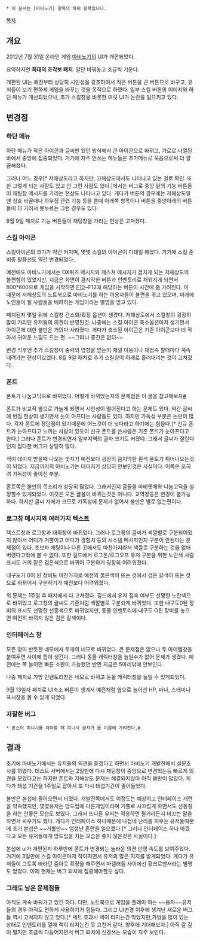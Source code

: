  * 이 문서는 [마비노기] 항목의 하위 항목입니다.

[[목차]]

== 개요 ==

2012년 7월 31일 온라인 게임 [[마비노기]]의 UI가 개편되었다.

요약하자면 '''희대의 조각보 패치'''. 일단 바꿔놓고 조금씩 기운다.

개편된 UI는 예전부터 상당히 시인성을 강조하여서 작은 버튼을 큰 버튼으로 바꾸고, 유저들이 보기 편하게 게임을 바꾸는 것을 목적으로 하였다. 일부 스킬 버튼의 이미지와 하단 매뉴가 개선되었으나, 추가 스킬창을 비롯한 여럿 UI가 논란을 일으키고 있다.


== 변경점 ==

=== 하단 메뉴 ===
하단 메뉴가 작은 아이콘과 글씨만 있던 방식에서 큰 아이콘으로 바뀌고, 가로로 나열된 바에서 중앙에 집중되었다. 거기에 자주 안쓰는 메뉴들은 추가메뉴로 묶음으로써 더 깔끔해졌다. 

그러나 어느 경우[* 저해상도라고 하지만, 고해상도에서도 나타나고 있는 걸로 확인. 또한 그렇게 되는 사람도 있고 안 그런 사람도 있다.]에서는 버그로 중앙 밑의 기능 버튼들이 채팅창 메시지를 가리는 현상도 나타나고 있다. 게다가 버튼의 경우에는 저해상도일땐 칭호 바꿀때나 하우징 관련 기능 등을 쓸때 아래쪽 항목이나 버튼을 중앙아래의 버튼들이 다 가려서 못누르는 그런 경우도 있다.

8월 9일 패치로 기능 버튼들이 채팅창을 가리는 현상은 고쳐졌다.

=== 스킬 아이콘 ===
스킬아이콘의 크기가 약간 커지며, 몇몇 스킬의 아이콘이 디테일 해졌다. 거기에 스킬 준비중 말풍선도 약간 변경되었다.

예전에도 마비노기에서는 OX퀴즈 메시지와 제스쳐 메시지가 겹치게 되는 저해상도의 불편함이 있었지만, 지금은 화면이 큼지막한 버튼과 인벤토리로 채워지게 되면서 800*600으로 게임을 시작하면 [[F10]]~F12에 해당하는 버튼이 시간에 좀 가려진다. 이 때문에 저해상도의 노트북으로 마비노기를 하는 이용자들이 불편을 겪고 있으며, 미래에 노인들이 될 사람들을 배려하는 게임이라는 별명을 얻고 있다.

패치된지 몇일 뒤에 스킬창 간소화/확장 옵션이 생겼다. 저해상도에서 스킬창이 굉장히 많이 가리던 유저들의 의견이 반영된것. 나중에는 스킬 아이콘 축소옵션마저 생기면서 아이콘에 대한 불만은 거의다 사라졌다. 게다가 축소된 아이콘은 기존 아이콘보다 더 작아서 귀여운 느낌도 드는 편. ~~그러나 중간은 없다~~

변경 직후엔 추가 스킬창이 중력의 영향을 받는지 채널 이동이나 재접속 할때마다 계속 내려가는 현상이있었다. 8월 9일 패치로 추가 스킬창이 아래로 흘러내리는 것이 고쳐졌다.



=== 폰트 ===
폰트가 나눔고딕으로 바뀌었다. 어떻게 바뀌었는지와 문제점은 이 글을 참고해보자[http://www.mabinogi.pe.kr/bbs/zboard.php?id=report&page=1&sn1=&divpage=3&sn=off&ss=on&sc=on&select_arrange=headnum&desc=asc&no=22977 #]

폰트가 비교적 옆으로 가늘게 되면서 시인성이 떨어진다고 하는 문제도 있다. 약간 글씨에 번짐 현상이 생기면서 눈이 아프다는 사람들도 있다. 하지만 가독성 부분은 논란이 많다. 각자 폰트에 장단점이 있기때문에 어느것이 더 낫다라고 하기에는 힘들다.[* 신규 폰트가 눈아프다고 느끼는 사람이 있듯이 신규 폰트를 쓴사람은 기존 폰트가 눈아프다고 한다.] 그러나 폰트가 변경되면서 일부지역의 글자 크기도 커졌다. 그래서 글씨가 잘린다던지 잡다한 버그가 상당히 많다.

적이 데미지 받을때 나오는 숫자가 예전보다 굉장히 큼지막한 흰색 폰트가 튀어나오는것이 되었다. 지금까지의 마비노기는 데미지가 상당히 안보인것은 사실이다. 이쪽은 오히려 가독성이 좋아진 부분.

폰트쪽은 불만의 목소리가 상당히 많았다. 그래서인지 글꼴을 마비옛체와 나눔고딕을 설정할수 있게되었다. 이것은 모든 글꼴이 바뀌는것은 아니다. 교역창등은 변경이 불가능하다. 하지만 글씨 자체가 크므로 가독성에 문제가 없어서 불만은 별로 없는편이다.

=== 로그창 메시지와 여러가지 텍스트 ===
텍스트창과 로그창과 대화창이 바뀌었다. 그러나 로그창의 글씨가 색깔별로 구분되어있지 않아서 어디가 거뿔이고 어디가 경험치 등의 시스템 메시지인지 구분이 안된다는 문제점이 있다. 초보자 채팅이나 다른 곳에서도 마찬가지라서 색깔로 구분하는 것을 없애버렸다고밖에 볼 수 없다. 또한 길드에서 로그온/로그오프 유저 구분을 위한 노란색 사람표시도 거의 짙은 검은색으로 바뀌어 구분하기 굉장히 어려워졌다.

내구도가 0이 된 장비도 마찬가지로 예전의 붉은색이 뜨는 것에서 검은 갈색이 뜨는 것으로 바뀌어서 구분하기가 예전보다 어려워졌다.

위 문제는 1주일 후 패치에서 다 고쳐졌다. 길드에서 유저 접속 여부도 선명한 노란색으로 바뀌었고 로그창의 글씨도 기존처럼 색깔별로 구분되게 바뀌었다. 또한 내구도0된 장비의 표시도 선명한 선홍색으로 바뀌었지만, 동물 인벤토리에 내구도 O된 장비를 놓으면 여전히 바뀌지 않은 검은 갈색이다.

=== 인터페이스 창 ===
모든 창이 반듯한 네모에서 두개의 네모로 바뀌었다. 큰 문제점은 없으나 두 아이템창을 붙여두면 사이에 틈이 생긴다. 그러나 동물 캐릭터창을 늘일수가 없어 문제가 생겼다. 예전에는 쭉 늘이면 빠른 소환이 가능했던 반면 지금은 5마리밖에 안보인다.

나중 패치로 가방 인벤토리창은 네모로 바뀌고 동물 캐릭터창을 늘일 수 있게되었다.

9월 13일자 패치로 UI축소 버튼이 생겨서 예전처럼 옆으로 늘어선 HP, 마나, 스태미나표시창을 볼 수 있게 되었다.

=== 자잘한 버그 ===
 * 몬스터 피니시를 쳐야할 때 피니시 글자가 몹 이름에 가려진다.[http://www.mabinogi.pe.kr/bbs/zboard.php?id=report&page=1&sn1=&divpage=3&sn=off&ss=on&sc=on&select_arrange=headnum&desc=asc&no=22988 #]

== 결과 ==
초기에 마비노기에서는 유저들의 의견을 듣겠다고 하면서 마비노기 개발진에서 설문조사를 하였다. 테스트 서버에서는 2일만에 다시 채팅창이 중앙으로 변경되는등 빠르게 의견을 모았다고는 하지만 폰트와 저해상도 문제는 해결되지않아 아직 불만이 많았다. 게다가 테섭 기간을 1주일로 잡아서 또 다시 테섭기간이 줄어들었다.

불만은 본섭에 들어오면서 터졌다. 개발진쪽에서도 이정도는 예상하고 인터페이스 개편을 약속했지만, 몇몇유저는 망드립에 다른게임이라며 거뿔로 시끄럽게 하면서도 선동질을 하는 안좋은 모습도 보였다. 그래서 또다른 유저는 적응하면 될거라든지 비꼬는 말을 하면서 싸우기도 했다. 게다가 인터페이스 하나때문에 나접네 난리를 피우는 유저들때문에 초기 본섭은 ~~거뿔만~~ 엄청난 혼란을 일으켰다.[* 그러나 인터페이스 하나 바꼈다고 모든 유저들에게 망드립을 치는 모습은 좋지 않은것은 사실이다.]

본섭에 ui가 개편된지 하루만에 폰트가 변경되는 놀라운 의견 반영 속도를 보여주었다. 거기에 3일만에 스킬 아이콘마저 작아지면서 유저의 많은 지지를 받게되었다. 게다가 유저들이 그토록 바라던 줌아웃 확장을 해주면서 마갤러들 사이에선 황크로맨서라는 별명도 얻었다. 이제 현재는 버그 퇴치에 집중해야할듯 싶다.

=== 그래도 남은 문제점들 ===
아직도 계속 바꿔가고 있긴 하다. 다만, 노트북으로 게임을 플레이 하는 ~~용자~~유저들의 경우 아직도 편하게 사용하기가 힘들다. 그리고 UI변경 이후에 생겨난 새로운 버그들 역시 고쳐지지 않고 있다.[* 세트 효과시 렉이 터지는건 막았지만,가방을 많이 있는 상태로 인벤토리를 열때 렉이 터지는건 못 고친거 같다. 향후에 기대해보자.] 아직 갈 길이 멀지만 조금씩 다듬어지면서 버그 퇴치에 신경쓰는 모습이 자주 보인다.
